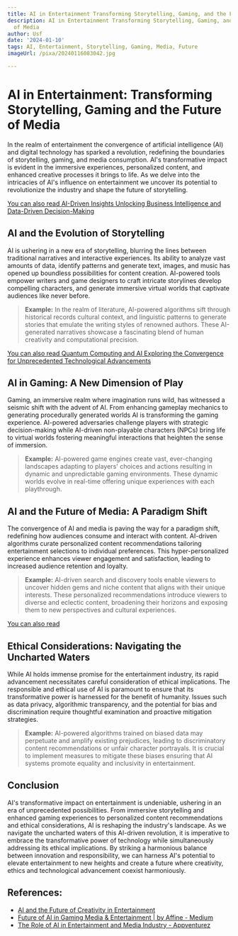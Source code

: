 ```yaml
---
title: AI in Entertainment Transforming Storytelling, Gaming, and the Future of Media
description: AI in Entertainment Transforming Storytelling, Gaming, and the Future
  of Media
author: Usf
date: '2024-01-10'
tags: AI, Entertainment, Storytelling, Gaming, Media, Future
imageUrl: /pixa/20240116083042.jpg

---
```

# AI in Entertainment: Transforming Storytelling, Gaming and the Future of Media

In the realm  of entertainment the convergence of artificial intelligence (AI) and digital technology has sparked a revolution,  redefining the boundaries of  storytelling, gaming, and media consumption. AI's transformative impact is evident in the immersive experiences, personalized content, and enhanced creative processes it  brings to life. As we delve into the intricacies  of AI's influence  on entertainment we uncover its potential to revolutionize the industry and shape the future of storytelling.

[You can also read AI-Driven Insights Unlocking Business Intelligence and Data-Driven Decision-Making](AI-Driven%20Insights%20Unlocking%20Business%20Intelligence%20and%20Data-Driven%20Decision-Making)


## AI and the Evolution of Storytelling

AI is ushering in a new era of storytelling, blurring the lines between  traditional narratives and interactive experiences. Its ability to analyze vast amounts of data, identify patterns  and generate text,  images, and music  has opened up boundless possibilities for content creation. AI-powered tools empower writers and game designers to craft intricate storylines develop compelling  characters, and generate  immersive virtual worlds that captivate audiences like never before.

> **Example:** In the  realm of literature, AI-powered algorithms  sift through historical records cultural context, and linguistic patterns to generate  stories that emulate the writing styles of renowned authors. These AI-generated narratives showcase a fascinating  blend of human creativity and computational precision.

[You can also read Quantum Computing and AI Exploring the Convergence for Unprecedented Technological Advancements](Quantum%20Computing%20and%20AI%20Exploring%20the%20Convergence%20for%20Unprecedented%20Technological%20Advancements)


## AI in Gaming: A  New Dimension  of Play

Gaming,  an immersive realm where imagination runs wild, has witnessed a seismic shift  with the advent of AI. From enhancing gameplay  mechanics to generating procedurally generated worlds AI is transforming the gaming experience. AI-powered adversaries challenge players with strategic decision-making  while AI-driven non-playable characters  (NPCs) bring life to virtual  worlds fostering meaningful interactions that heighten the sense of immersion.

> **Example:** AI-powered game engines create vast, ever-changing landscapes  adapting to players' choices and actions  resulting in dynamic and unpredictable  gaming environments. These dynamic worlds evolve in real-time offering unique  experiences with each playthrough.

## AI and the Future of Media: A Paradigm Shift

The  convergence of AI and media is paving  the way for a paradigm shift, redefining how audiences  consume and interact  with content. AI-driven algorithms  curate personalized content recommendations tailoring entertainment selections to individual preferences. This hyper-personalized experience enhances viewer engagement and satisfaction, leading to  increased audience retention and  loyalty.

> **Example:** AI-driven search  and discovery tools enable  viewers  to uncover hidden gems and niche content that aligns with their unique interests. These personalized recommendations introduce viewers to  diverse and eclectic content, broadening their horizons and exposing them to new  perspectives and cultural experiences.

[You can  also  read ]()


## Ethical Considerations: Navigating the Uncharted Waters

While AI holds immense promise for the entertainment industry, its rapid advancement  necessitates careful consideration of ethical implications. The responsible and ethical use of  AI is paramount to ensure that its transformative power is  harnessed for the benefit of  humanity. Issues such as data privacy, algorithmic transparency, and the potential for bias and discrimination require thoughtful examination and proactive mitigation strategies.

> **Example:** AI-powered algorithms trained on biased data may perpetuate and amplify existing  prejudices, leading to discriminatory content recommendations or unfair character portrayals. It is crucial to implement measures to mitigate these biases ensuring that AI systems  promote equality and inclusivity in entertainment.

##  Conclusion

AI's  transformative impact on entertainment is undeniable, ushering  in an era of unprecedented possibilities. From immersive storytelling and  enhanced gaming experiences to personalized content recommendations and ethical considerations, AI is  reshaping  the industry's landscape. As  we navigate the uncharted waters of  this AI-driven revolution, it is imperative to embrace the transformative power  of technology while simultaneously addressing its ethical implications. By striking a harmonious balance between innovation and responsibility, we can  harness  AI's potential to elevate  entertainment to new  heights and create a future where creativity, ethics and technological  advancement coexist harmoniously.

## References:
- [AI and the Future of Creativity in Entertainment](https://api.heinz.cmu.edu/courses_api/course_detail/93-882/)
- [Future of AI in Gaming Media & Entertainment | by Affine - Medium](https://affine.medium.com/future-of-ai-in-gaming-media-entertainment-1d1ac66b7449)
- [The Role of AI in Entertainment and Media Industry - Appventurez](https://www.appventurez.com/blog/ai-in-entertainment-and-media)
